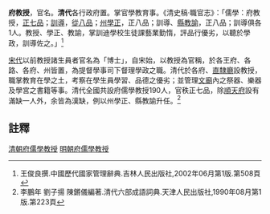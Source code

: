 '''府教授'''，官名。'''清代'''各行政府置。掌官學教育事。《清史稿·職官志》：「儒學：府教授，[[正七品|正七品]]；[[訓導|訓導]]，[[從八品|從八品]]；[[州學正|州學正]]，正八品；訓導、[[縣教諭|縣教諭]]，正八品；訓導俱各1人。教授、學正、教諭，掌訓迪學校生徒課藝業勤惰，評品行優劣，以聽於學政，訓導佐之。」<ref>王俊良撰.中國歷代國家管理辭典.吉林人民出版社,2002年06月第1版.第508頁</ref>

[[宋代|宋代]]以前教授諸生員者官名為「博士」，自宋始，以教授為官稱，於各王府、各路、各府、州皆置，為提督學事司下督理學政之職。清代於各府、[[直隸廳|直隸廳]]設教授，職掌教育在學之土，考察在學生員學習、品德之優劣；並管理[[文廟|文廟]]內之祭器、樂器及學宮之書籍等事。清代全國共設府儒學教授190人，官秩正七品，除[[順天府|順天府]]設有滿缺一人外，余皆為漢缺，例以州學正、縣教諭升任。<ref>李鵬年 劉子揚 陳鏘儀編著.清代六部成語詞典.天津人民出版社,1990年08月第1版.第223頁</ref>

==註釋==
{{reflist}}

{{清朝人物小作品}}
[[Category:清朝府儒學教授|]]
[[Category:明朝府儒學教授|]]